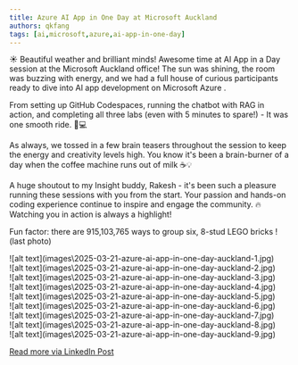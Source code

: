 ```yaml
---
title: Azure AI App in One Day at Microsoft Auckland
authors: qkfang
tags: [ai,microsoft,azure,ai-app-in-one-day]
---
```



☀️ Beautiful weather and brilliant minds! Awesome time at AI App in a Day session at the Microsoft Auckland office! The sun was shining, the room was buzzing with energy, and we had a full house of curious participants ready to dive into AI app development on Microsoft Azure .

From setting up GitHub Codespaces, running the chatbot with RAG in action, and completing all three labs (even with 5 minutes to spare!) - It was one smooth ride. 🧠💻

As always, we tossed in a few brain teasers throughout the session to keep the energy and creativity levels high. You know it's been a brain-burner of a day when the coffee machine runs out of milk ☕💡

A huge shoutout to my Insight buddy, Rakesh - it's been such a pleasure running these sessions with you from the start. Your passion and hands-on coding experience continue to inspire and engage the community. 🔥 Watching you in action is always a highlight!

Fun factor: there are 915,103,765 ways to group six, 8-stud LEGO bricks ! (last photo)

<div className="img-grid">
  <div className="img-item">
    ![alt text](images\2025-03-21-azure-ai-app-in-one-day-auckland-1.jpg)
  </div>
  <div className="img-item">
    ![alt text](images\2025-03-21-azure-ai-app-in-one-day-auckland-2.jpg)
  </div>
  <div className="img-item">
    ![alt text](images\2025-03-21-azure-ai-app-in-one-day-auckland-3.jpg)
  </div>
  <div className="img-item">
    ![alt text](images\2025-03-21-azure-ai-app-in-one-day-auckland-4.jpg)
  </div>
  <div className="img-item">
    ![alt text](images\2025-03-21-azure-ai-app-in-one-day-auckland-5.jpg)
  </div>
  <div className="img-item">
    ![alt text](images\2025-03-21-azure-ai-app-in-one-day-auckland-6.jpg)
  </div>
  <div className="img-item">
    ![alt text](images\2025-03-21-azure-ai-app-in-one-day-auckland-7.jpg)
  </div>
  <div className="img-item">
    ![alt text](images\2025-03-21-azure-ai-app-in-one-day-auckland-8.jpg)
  </div>
  <div className="img-item">
    ![alt text](images\2025-03-21-azure-ai-app-in-one-day-auckland-9.jpg)
  </div>
</div>

<a href="https://www.linkedin.com/posts/qkfang_auckland-github-codespaces-activity-7308978687129829377-iTzS" target="_blank">Read more via LinkedIn Post</a>